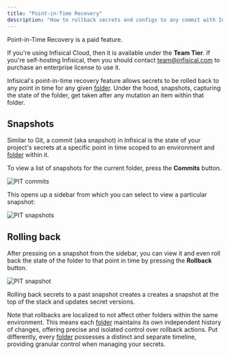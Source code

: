 ---
title: "Point-in-Time Recovery"
description: "How to rollback secrets and configs to any commit with Infisical."
---

<Info>
  Point-in-Time Recovery is a paid feature.
   
  If you're using Infisical Cloud, then it is available under the **Team Tier**. If you're self-hosting Infisical,
  then you should contact team@infisical.com to purchase an enterprise license to use it.
</Info>

Infisical's point-in-time recovery feature allows secrets to be rolled back to any point in time for any given [folder](./folder).
Under the hood, snapshots, capturing the state of the folder, get taken after any mutation an item within that folder.

## Snapshots

Similar to Git, a commit (aka snapshot) in Infisical is the state of your project's secrets at a specific point in time scoped to 
an environment and [folder](./folder) within it.

To view a list of snapshots for the current folder, press the **Commits** button.

![PIT commits](../../images/platform/pit-recovery/pit-recovery-commits.png)

This opens up a sidebar from which you can select to view a particular snapshot:

![PIT snapshots](../../images/platform/pit-recovery/pit-recovery-commits-drawer.png)

## Rolling back

After pressing on a snapshot from the sidebar, you can view it and even roll back the state
of the folder to that point in time by pressing the **Rollback** button. 

![PIT snapshot](../../images/platform/pit-recovery/pit-recovery-rollback.png)

Rolling back secrets to a past snapshot creates a creates a snapshot at the top of the stack and updates secret versions.

Note that rollbacks are localized to not affect other folders within the same environment. This means each [folder](./folder) maintains its own independent history of changes, offering precise and isolated control over rollback actions.
Put differently, every [folder](./folder) possesses a distinct and separate timeline, providing granular control when managing your secrets. 

